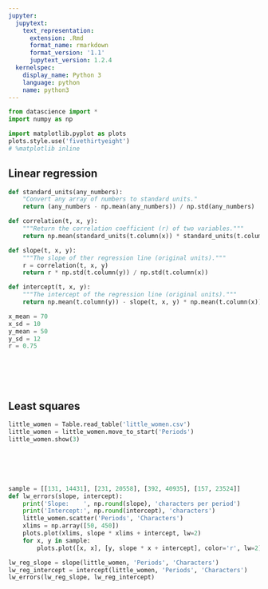 ```yaml
---
jupyter:
  jupytext:
    text_representation:
      extension: .Rmd
      format_name: rmarkdown
      format_version: '1.1'
      jupytext_version: 1.2.4
  kernelspec:
    display_name: Python 3
    language: python
    name: python3
---
```


```python
from datascience import *
import numpy as np

import matplotlib.pyplot as plots
plots.style.use('fivethirtyeight')
# %matplotlib inline
```

<!-- #region {"deletable": true, "editable": true} -->
## Linear regression
<!-- #endregion -->

```python
def standard_units(any_numbers):
    "Convert any array of numbers to standard units."
    return (any_numbers - np.mean(any_numbers)) / np.std(any_numbers)  

def correlation(t, x, y):
    """Return the correlation coefficient (r) of two variables."""
    return np.mean(standard_units(t.column(x)) * standard_units(t.column(y)))

def slope(t, x, y):
    """The slope of ther regression line (original units)."""
    r = correlation(t, x, y)
    return r * np.std(t.column(y)) / np.std(t.column(x))

def intercept(t, x, y):
    """The intercept of the regression line (original units)."""
    return np.mean(t.column(y)) - slope(t, x, y) * np.mean(t.column(x))
```

```python
x_mean = 70
x_sd = 10
y_mean = 50
y_sd = 12
r = 0.75
```

```python

```

```python

```

```python

```

```python

```

```python

```

<!-- #region {"deletable": true, "editable": true} -->
## Least squares
<!-- #endregion -->

```python
little_women = Table.read_table('little_women.csv')
little_women = little_women.move_to_start('Periods')
little_women.show(3)
```

```python

```

```python

```

```python

```

```python

```

```python

```

```python
sample = [[131, 14431], [231, 20558], [392, 40935], [157, 23524]]
def lw_errors(slope, intercept):
    print('Slope:    ', np.round(slope), 'characters per period')
    print('Intercept:', np.round(intercept), 'characters')
    little_women.scatter('Periods', 'Characters')
    xlims = np.array([50, 450])
    plots.plot(xlims, slope * xlims + intercept, lw=2)
    for x, y in sample:
        plots.plot([x, x], [y, slope * x + intercept], color='r', lw=2)
```

```python
lw_reg_slope = slope(little_women, 'Periods', 'Characters')
lw_reg_intercept = intercept(little_women, 'Periods', 'Characters')
lw_errors(lw_reg_slope, lw_reg_intercept)
```
